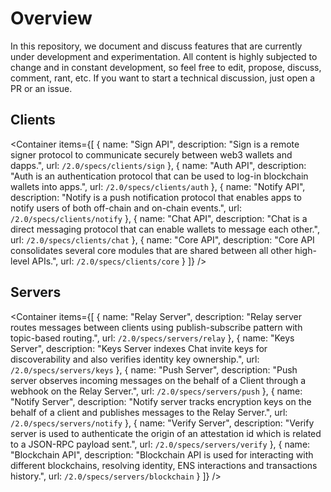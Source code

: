 
# Overview

In this repository, we document and discuss features that are currently under development and experimentation. All content is highly subjected to change and in constant development, so feel free to edit, propose, discuss, comment, rant, etc. If you want to start a technical discussion, just open a PR or an issue.

## Clients

<Container
items={[
{
name: "Sign API",
description: "Sign is a remote signer protocol to communicate securely between web3 wallets and dapps.",
url: `/2.0/specs/clients/sign`
},
{
name: "Auth API",
description: "Auth is an authentication protocol that can be used to log-in blockchain wallets into apps.",
url: `/2.0/specs/clients/auth`
},
{
name: "Notify API",
description: "Notify is a push notification protocol that enables apps to notify users of both off-chain and on-chain events.",
url: `/2.0/specs/clients/notify`
},
{
name: "Chat API",
description: "Chat is a direct messaging protocol that can enable wallets to message each other.",
url: `/2.0/specs/clients/chat`
},
{
name: "Core API",
description: "Core API consolidates several core modules that are shared between all other high-level APIs.",
url: `/2.0/specs/clients/core`
}
]}
/>

## Servers

<Container
items={[
{
name: "Relay Server",
description: "Relay server routes messages between clients using publish-subscribe pattern with topic-based routing.",
url: `/2.0/specs/servers/relay`
},
{
name: "Keys Server",
description: "Keys Server indexes Chat invite keys for discoverability and also verifies identity key ownership.",
url: `/2.0/specs/servers/keys`
},
{
name: "Push Server",
description: "Push server observes incoming messages on the behalf of a Client through a webhook on the Relay Server.",
url: `/2.0/specs/servers/push`
},
{
name: "Notify Server",
description: "Notify server tracks encryption keys on the behalf of a client and publishes messages to the Relay Server.",
url: `/2.0/specs/servers/notify`
},
{
name: "Verify Server",
description: "Verify server is used to authenticate the origin of an attestation id which is related to a JSON-RPC payload sent.",
url: `/2.0/specs/servers/verify`
},
{
name: "Blockchain API",
description: "Blockchain API is used for interacting with different blockchains, resolving identity, ENS interactions and transactions history.",
url: `/2.0/specs/servers/blockchain`
}
]}
/>

